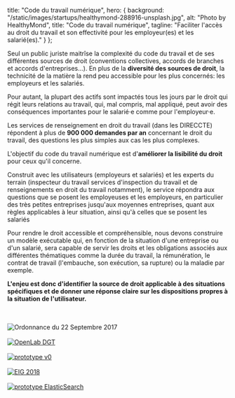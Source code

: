 
  title: "Code du travail numérique",
  hero: {
    background: "/static/images/startups/healthymond-288916-unsplash.jpg",
    alt: "Photo by HealthyMond",
    title: "Code du travail numérique",
    tagline:
      "Faciliter l'accès au droit du travail et son effectivité pour les employeur(es) et les salarié(es)."
  }
};

<LayoutCDTN meta={meta} startup="code-du-travail-numerique">

Seul un public juriste maitrîse la complexité du code du travail et de ses différentes sources de droit (conventions collectives, accords de branches et accords d'entreprises…). En plus de la **diversité des sources de droit**, la technicité de la matière la rend peu accessible pour les plus concernés: les employeurs et les salariés.

Pour autant, la plupart des actifs sont impactés tous les jours par le droit qui régit leurs relations au travail, qui, mal compris, mal appliqué, peut avoir des conséquences importantes pour le salarié·e comme pour l'employeur·e.

Les services de renseignement en droit du travail (dans les DIRECCTE) répondent à plus de **900 000 demandes par an** concernant le droit du travail, des questions les plus simples aux cas les plus complexes.

L'objectif du code du travail numérique est d'**améliorer la lisibilité du droit** pour ceux qu'il concerne.

Construit avec les utilisateurs (employeurs et salariés) et les experts du terrain (inspecteur du travail services d'inspection du travail et de renseignements en droit du travail notamment), le service répondra aux questions que se posent les employeuses et les employeurs, en particulier des très petites entreprises jusqu'aux moyennes entreprises, quant aux règles applicables à leur situation, ainsi qu'à celles que se posent les salariés

Pour rendre le droit accessible et compréhensible, nous devons construire un modèle exécutable qui, en fonction de la situation d'une entreprise ou d'un salarié, sera capable de servir les droits et les obligations associés aux différentes thématiques comme la durée du travail, la rémunération, le contrat de travail (l'embauche, son exécution, sa rupture) ou la maladie par exemple.

**L'enjeu est donc d'identifier la source de droit applicable à des situations spécifiques et de donner une réponse claire sur les dispositions propres à la situation de l'utilisateur.**

<Timeline>
  <TimelineEvent
    date="22/09/2017"
    title="Naissance du projet suite à la publication de l'ordonnance du 22 Septembre 2017"
    category="Pilotage"
  >
    <br />
    <br />
    <img
      src="/static/images/startups/code-du-travail-numerique/ordonnance.png"
      alt="Ordonnance du 22 Septembre 2017"
    />
  </TimelineEvent>
  <TimelineEvent
    date="18/01/2018"
    title="Mise en ligne d'une première FAQ de <a target='_blank' href='https://socialgouv.github.io/faq-code-du-travail'>50 questions/réponses</a> rédigées par les agents des DIRECCTE"
    category="Déploiement"
  />
  <TimelineEvent
    date="05/02/2018"
    title="Premièr OpenLab avec la DGT"
    category="Pilotage"
  >
    <br />
    <br />
    <a href="https://k5jk3rp1mr.codesandbox.io" target="_blank">
      <img
        src="/static/images/startups/code-du-travail-numerique/openlab1.png"
        alt="OpenLab DGT"
      />
    </a>
  </TimelineEvent>
  <TimelineEvent
    date="15/02/2018"
    title="Premières immersions dans les services de renseignement en région"
    category="Pilotage"
  />
  <TimelineEvent
    date="01/04/2018"
    title="Mise en ligne d'un <a target='_blank' href='https://k5jk3rp1mr.codesandbox.io'>premier prototype</a>"
    category="Déploiement"
  >
    <br />
    <br />
    <a href="https://k5jk3rp1mr.codesandbox.io" target="_blank">
      <img
        src="/static/images/startups/code-du-travail-numerique/proto0.png"
        alt="prototype v0"
      />
    </a>
  </TimelineEvent>
  <TimelineEvent
    date="16/04/2018"
    title="Premiers tests avec des usagers"
    category="Déploiement"
  />
  <TimelineEvent
    date="27/06/2018"
    title="Le projet ExploCode est sélectionné pour participer au programme « Entrepreneurs d'intérêt général »"
    category="Pilotage"
  >
    <br />
    <br />
    <a
      href="https://entrepreneur-interet-general.etalab.gouv.fr/defis/2019/explocode.html"
      target="_blank"
    >
      <img
        src="/static/images/startups/code-du-travail-numerique/eig-2018.jpg"
        alt="EIG 2018"
      />
    </a>
  </TimelineEvent>
  <TimelineEvent
    date="28/06/2018"
    title="Mise en ligne d'un <a target='_blank' href='https://codedutravail-dev.num.social.gouv.fr'>nouveau prototype</a> intégrant ElasticSearch et plusieurs sources de données"
    category="Déploiement"
  >
    <br />
    <br />
    <a href="https://codedutravail-dev.num.social.gouv.fr/" target="_blank">
      <img
        src="/static/images/startups/code-du-travail-numerique/proto1.png"
        alt="prototype ElasticSearch"
      />
    </a>
  </TimelineEvent>
  <TimelineEvent
    date="13/09/2018"
    title="Première réunion du groupe de travail constitué d'agents des DIRECCTE"
    category="Pilotage"
  />
  <TimelineEvent
    date="07/11/2018"
    title="Le Code du travail numérique lauréat du FTAP"
    category="Pilotage"
  />
  <TimelineEvent
    date="13/12/2018"
    title="Première présentation du projet CDTN avec la communauté OpenLAW"
    category="Pilotage"
  />
  <TimelineEvent
    date="12/04/2019"
    title="Première conférence de presse pour présenter les avancées du projet"
    category="Déploiement"
  />
  <TimelineEvent
    date="06/05/2019"
    title="Rencontre avec la DILA sur les APIs d'accès au droit"
    category="Pilotage"
  />
</Timeline>

</LayoutCDTN>
